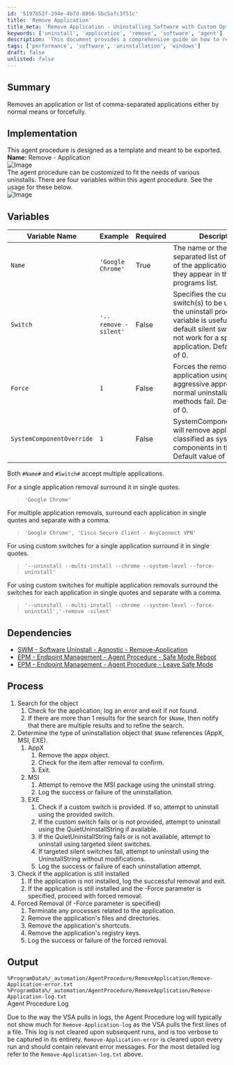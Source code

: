 ```yaml
---
id: '5197b52f-294e-4b7d-8956-5bc5afc3f51c'
title: 'Remove Application'
title_meta: 'Remove Application - Uninstalling Software with Custom Options'
keywords: ['uninstall', 'application', 'remove', 'software', 'agent']
description: 'This document provides a comprehensive guide on how to remove applications using an agent procedure that allows for normal and forceful uninstallation methods. It includes details on variables, dependencies, and the process for executing the removal of applications, ensuring a customizable approach for various uninstall scenarios.'
tags: ['performance', 'software', 'uninstallation', 'windows']
draft: false
unlisted: false
---
```

## Summary

Removes an application or list of comma-separated applications either by normal means or forcefully.

## Implementation

This agent procedure is designed as a template and meant to be exported.  
**Name:** Remove - Application  
![Image](../../../static/img/Remove---Application/image_1.png)  
The agent procedure can be customized to fit the needs of various uninstalls. There are four variables within this agent procedure. See the usage for these below.  
![Image](../../../static/img/Remove---Application/image_2.png)

## Variables

| Variable Name                | Example                                   | Required | Description                                                                                               |
|------------------------------|-------------------------------------------|----------|-----------------------------------------------------------------------------------------------------------|
| `Name`                       | `'Google Chrome'`                         | True     | The name or the comma-separated list of the name of the application(s) as they appear in the programs list. |
| `Switch`                     | `'--remove -silent'`                     | False    | Specifies the custom switch(s) to be used during the uninstall process. This variable is useful when the default silent switches do not work for a specific application. Default value of 0. |
| `Force`                      | `1`                                       | False    | Forces the removal of the application using an aggressive approach if the normal uninstallation methods fail. Default value of 0. |
| `SystemComponentOverride`    | `1`                                       | False    | SystemComponentOverride will remove applications classified as system components in the registry. Default value of 0. |

Both `#Name#` and `#Switch#` accept multiple applications.

For a single application removal surround it in single quotes.

> `'Google Chrome'`

For multiple application removals, surround each application in single quotes and separate with a comma.

> `'Google Chrome', 'Cisco Secure Client - AnyConnect VPN'`

For using custom switches for a single application surround it in single quotes.

> `'--uninstall --multi-install --chrome --system-level --force-uninstall'`

For using custom switches for multiple application removals surround the switches for each application in single quotes and separate with a comma.

> `'--uninstall --multi-install --chrome --system-level --force-uninstall','-remove -silent'`

## Dependencies

- [SWM - Software Uninstall - Agnostic - Remove-Application](https://proval.itglue.com/5078775/docs/10677467)
- [EPM - Endpoint Management - Agent Procedure - Safe Mode Reboot](https://proval.itglue.com/DOC-5078775-11260329)
- [EPM - Endpoint Management - Agent Procedure - Leave Safe Mode](https://proval.itglue.com/DOC-5078775-11260331)

## Process

1. Search for the object
   1. Check for the application; log an error and exit if not found.
   2. If there are more than 1 results for the search for `$Name`, then notify that there are multiple results and to refine the search.
2. Determine the type of uninstallation object that `$Name` references (AppX, MSI, EXE).
   1. AppX
      1. Remove the appx object.
      2. Check for the item after removal to confirm.
      3. Exit.
   2. MSI
      1. Attempt to remove the MSI package using the uninstall string.
      2. Log the success or failure of the uninstallation.
   3. EXE
      1. Check if a custom switch is provided. If so, attempt to uninstall using the provided switch.
      2. If the custom switch fails or is not provided, attempt to uninstall using the QuietUninstallString if available.
      3. If the QuietUninstallString fails or is not available, attempt to uninstall using targeted silent switches.
      4. If targeted silent switches fail, attempt to uninstall using the UninstallString without modifications.
      5. Log the success or failure of each uninstallation attempt.
3. Check if the application is still installed
   1. If the application is not installed, log the successful removal and exit.
   2. If the application is still installed and the -Force parameter is specified, proceed with forced removal.
4. Forced Removal (if -Force parameter is specified)
   1. Terminate any processes related to the application.
   2. Remove the application's files and directories.
   3. Remove the application's shortcuts.
   4. Remove the application's registry keys.
   5. Log the success or failure of the forced removal.

## Output

`%ProgramData%/_automation/AgentProcedure/RemoveApplication/Remove-Application-error.txt`  
`%ProgramData%/_automation/AgentProcedure/RemoveApplication/Remove-Application-log.txt`  
Agent Procedure Log  

Due to the way the VSA pulls in logs, the Agent Procedure log will typically not show much for `Remove-Application-log` as the VSA pulls the first lines of a file. This log is not cleared upon subsequent runs, and is too verbose to be captured in its entirety. `Remove-Application-error` is cleared upon every run and should contain relevant error messages. For the most detailed log refer to the `Remove-Application-log.txt` above.












